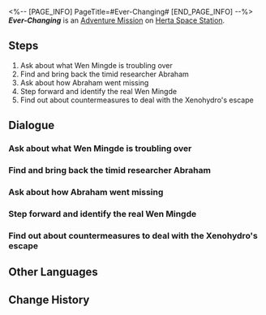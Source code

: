 <%-- [PAGE_INFO]
PageTitle=#Ever-Changing#
[END_PAGE_INFO] --%>
{{Stub|Dialogue.}}
{{Mission Infobox
|id            = 2000102
|title         = 
|image         = <!--Mission Ever-Changing.png-->
|type          = Adventure
|event_name    = 
|chapter       = 
|requirements  = [[Adventure Mission]] ''[[Ever-Changing]]'' completed
|summary       = <!--official mission summary from Fate's Atlas-->
|characters    = Abraham; Trailblazer; Wen Mingde
|startLocation = [[Herta Space Station]] - [[Base Zone]]
|world         = Herta Space Station
|area          = Base Zone
|prev          = 
|next          = 
|exp           = 250
|credits       = 10000
|stellarJade   = 40
|other         = {{Card List|Hertareum*50; Sparse Aether*8}}
}}
'''''Ever-Changing''''' is an [[Adventure Mission]] on [[Herta Space Station]].

==Steps==
# Ask about what Wen Mingde is troubling over
# Find and bring back the timid researcher Abraham
# Ask about how Abraham went missing
# Step forward and identify the real Wen Mingde
# Find out about countermeasures to deal with the Xenohydro's escape

<!--
==Gameplay Notes==

--><!--
==Trial Character==

-->
==Dialogue==
{{Stub Dialogue}}
{{Dialogue Start}}
:{{tx}}
{{Dialogue End}}

===Ask about what Wen Mingde is troubling over===
{{Mission Description|type=adventure|location=Base Zone|update|Wen Mingde, the leader of the Curio Collection Squad, is troubling over a runaway Curio &mdash; the Xenohydro. He has a mission that requires the help of a junior assistant like you. He needs you to bring back the missing researcher, Abraham.}}
{{Dialogue Start}}
:{{tx}}
{{Dialogue End}}

===Find and bring back the timid researcher Abraham===
{{Mission Description|type=adventure|location=Base Zone|update|The monsters are roaming in the cabin, and Abraham's life is at stake. His safety is the most urgent matter at the moment. Ask him about the details after the crisis has been averted.}}
{{Dialogue Start}}
:{{tx}}
{{Dialogue End}}

===Ask about how Abraham went missing===
{{Dialogue Start}}
:{{tx}}
{{Dialogue End}}

===Step forward and identify the real Wen Mingde===
{{Mission Description|type=adventure|location=Base Zone|update|This is a great play where identifying the real Wen Mingde is the main focal point. You were the one that has been cooperating with Wen Mingde and now you've become the key to solving this mystery.}}
{{Dialogue Start}}
:{{tx}}
{{Dialogue End}}

===Find out about countermeasures to deal with the Xenohydro's escape===
{{Mission Description|type=adventure|location=Base Zone|update|The Xenohydro escapes once again after the entire ruckus.<br />Maybe you'll run into it again somewhere unexpectedly in the future...}}
{{Dialogue Start}}
:{{tx}}
{{Dialogue End}}

==Other Languages==
{{Other Languages
|en   = Ever-Changing
|zhs  = 千面变相
|zht  = 千面變相
|ja   = 千面万相
|ko   = 천태만상
|es   = Cambio constante
|fr   = Changement éternel
|ru   = Постоянно меняющееся нечто
|th   = ปลอมตัวพันหน้า
|vi   = Trăm Ngàn Diện Mạo
|de   = Ständige Wechsel
|id   = Perubahan Seribu Wajah
|pt   = Em Constante Mudança
}}

==Change History==
{{Change History|1.0}}

